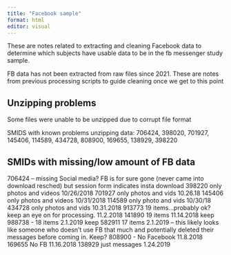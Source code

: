 ```yaml
---
title: "Facebook sample"
format: html
editor: visual
---
```


These are notes related to extracting and cleaning Facebook data to determine which subjects have usable data to be in the fb messenger study sample.

FB data has not been extracted from raw files since 2021. These are notes from previous processing scripts to guide cleaning once we get to this point

## Unzipping problems

Some files were unable to be unzipped due to corrupt file format

SMIDS with known problems unzipping data: 706424, 398020, 701927, 145406, 114589, 434728, 808900, 169655, 138929, 398220

## SMIDs with missing/low amount of FB data

706424 -- missing Social media? FB is for sure gone (never came into download resched) but session form indicates insta download 398220 only photos and videos 10/26/2018 701927 only photos and vids 10.26.18 145406 only photos and videos 10/31/2018 114589 only photo and vids 10/30/18 434728 only photos and vids 10.31.2018 913773 19 items...probably ok? keep an eye on for processing. 11.2.2018 141890 19 items 11.14.2018 keep 988738 - 18 items 2.1.2019 keep 582911 17 items 2.1.2019 -- this likely looks like someone who doesn't use FB that much and potentially deleted their messages before coming in. Keep? 808900 - No Facebook 11.8.2018 169655 No FB 11.16.2018 138929 just messages 1.24.2019
